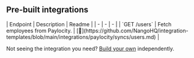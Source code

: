 
## Pre-built integrations

<AccordionGroup>


<Accordion title="Users">
| Endpoint | Description | Readme |
| - | - | - |
| `GET /users` | Fetch employees from Paylocity. | [🔗](https://github.com/NangoHQ/integration-templates/blob/main/integrations/paylocity/syncs/users.md) |
</Accordion>

</AccordionGroup>

<Tip>Not seeing the integration you need? [Build your own](https://docs.nango.dev/guides/platform/functions) independently.</Tip>
